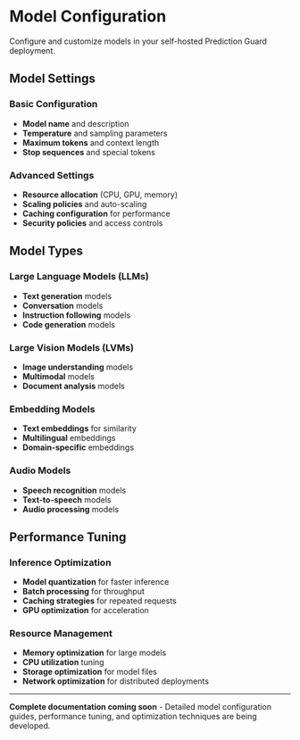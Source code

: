 # Model Configuration

Configure and customize models in your self-hosted Prediction Guard deployment.

## Model Settings

### Basic Configuration

- **Model name** and description
- **Temperature** and sampling parameters
- **Maximum tokens** and context length
- **Stop sequences** and special tokens

### Advanced Settings

- **Resource allocation** (CPU, GPU, memory)
- **Scaling policies** and auto-scaling
- **Caching configuration** for performance
- **Security policies** and access controls

## Model Types

### Large Language Models (LLMs)
- **Text generation** models
- **Conversation** models
- **Instruction following** models
- **Code generation** models

### Large Vision Models (LVMs)
- **Image understanding** models
- **Multimodal** models
- **Document analysis** models

### Embedding Models
- **Text embeddings** for similarity
- **Multilingual** embeddings
- **Domain-specific** embeddings

### Audio Models
- **Speech recognition** models
- **Text-to-speech** models
- **Audio processing** models

## Performance Tuning

### Inference Optimization
- **Model quantization** for faster inference
- **Batch processing** for throughput
- **Caching strategies** for repeated requests
- **GPU optimization** for acceleration

### Resource Management
- **Memory optimization** for large models
- **CPU utilization** tuning
- **Storage optimization** for model files
- **Network optimization** for distributed deployments

---

**Complete documentation coming soon** - Detailed model configuration guides, performance tuning, and optimization techniques are being developed.
